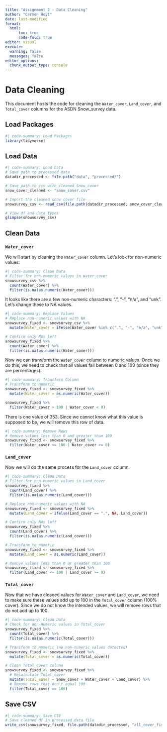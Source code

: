 ```yaml
---
title: "Assignment 2 - Data Cleaning"
author: "Carmen Hoyt"
date: last-modified
format:
  html:
      toc: true
      code-fold: true
editor: visual
execute:
  warning: false
  messages: false
editor_options: 
  chunk_output_type: console
---
```


# Data Cleaning 

This document hosts the code for cleaning the `Water_cover`, `Land_cover`, and `Total_cover` columns for the ASDN Snow_survey data. 

## Load Packages

```r
#| code-summary: Load Packages
library(tidyverse)
```

## Load Data

```r
#| code-summary: Load Data
# Save path to processed data
datadir_processed <- file.path("data", "processed/")

# Save path to csv with cleaned Snow_cover
snow_cover_cleaned <- "snow_cover.csv"

# Import the cleaned snow cover file
snowsurvey_csv <- read_csv(file.path(datadir_processed, snow_cover_cleaned), show_col_types = FALSE)

# View df and data types
glimpse(snowsurvey_csv)
```

## Clean Data

### `Water_cover`

We will start by cleaning the `Water_cover` column. Let's look for non-numeric values:

```r
#| code-summary: Clean Data
# Filter for non-numeric values in Water_cover
snowsurvey_csv %>%
  count(Water_cover) %>%
  filter(is.na(as.numeric(Water_cover)))
```

It looks like there are a few non-numeric characters: ".", "-", "n/a", and "unk". Let's change these to NA values.

```r
#| code-summary: Replace Values
# Replace non-numeric values with NA
snowsurvey_fixed <- snowsurvey_csv %>%
  mutate(Water_cover = ifelse(Water_cover %in% c(".", "-", "n/a", "unk"), NA, Water_cover))

# Confirm only NAs left
snowsurvey_fixed %>%
  count(Water_cover) %>%
  filter(is.na(as.numeric(Water_cover)))
```

Now we can transform the `Water_cover` column to numeric values. Once we do this, we need to check that all values fall between 0 and 100 (since they are percentages). 

```r
#| code-summary: Transform Column
# Transform to numeric
snowsurvey_fixed <- snowsurvey_fixed %>%
  mutate(Water_cover = as.numeric(Water_cover))

snowsurvey_fixed %>%
  filter(Water_cover > 100 | Water_cover < 0) 
```

There is one value of 353. Since we cannot know what this value is supposed to be, we will remove this row of data.

```r
#| code-summary: Remove Rows
# Remove values less than 0 and greater than 100
snowsurvey_fixed <- snowsurvey_fixed %>%
  filter(Water_cover <= 100 | Water_cover >= 0)
```

### `Land_cover`

Now we will do the same process for the `Land_cover` column.

```r
#| code-summary: Clean Data
# Filter for non-numeric values in Land_cover
snowsurvey_fixed %>%
  count(Land_cover) %>%
  filter(is.na(as.numeric(Land_cover)))

# Replace non-numeric values with NA
snowsurvey_fixed <- snowsurvey_fixed %>%
  mutate(Land_cover = ifelse(Land_cover == ".", NA, Land_cover))

# Confirm only NAs left
snowsurvey_fixed %>%
  count(Land_cover) %>%
  filter(is.na(as.numeric(Land_cover)))

# Transform to numeric
snowsurvey_fixed <- snowsurvey_fixed %>%
  mutate(Land_cover = as.numeric(Land_cover))

# Remove values less than 0 or greater than 100
snowsurvey_fixed <- snowsurvey_fixed %>%
  filter(Land_cover <= 100 | Land_cover >= 0) 
```

### `Total_cover`

Now that we have cleaned values for `Water_cover` and `Land_cover`, we need to make sure these values add up to 100 in the `Total_cover` column (100% cover). Since we do not know the intended values, we will remove rows that do not add up to 100. 

```r
#| code-summary: Clean Data
# Check for non-numeric values in Total_cover
snowsurvey_fixed %>%
  count(Total_cover) %>%
  filter(is.na(as.numeric(Total_cover)))

# Transform to numeric (no non-numeric values detected)
snowsurvey_fixed <- snowsurvey_fixed %>%
  mutate(Total_cover = as.numeric(Total_cover))

# Clean Total_cover column
snowsurvey_fixed <- snowsurvey_fixed %>%
  # Recalculate Total_cover
  mutate(Total_cover = Snow_cover + Water_cover + Land_cover) %>%
  # Remove rows that don't equal 100
  filter(Total_cover == 100)
```

## Save CSV

```r
#| code-summary: Save CSV
# Save cleaned df in processed data file
write_csv(snowsurvey_fixed, file.path(datadir_processed, "all_cover_fixed_CARMENHOYT.csv"))
```

